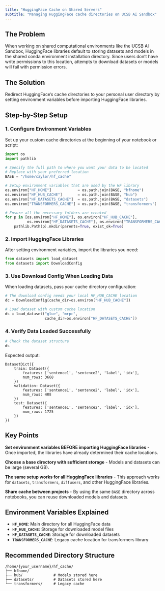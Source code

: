 ```yaml
---
title: "HuggingFace Cache on Shared Servers"
subtitle: "Managing HuggingFace cache directories on UCSB AI Sandbox"
---
```


## The Problem

When working on shared computational environments like the UCSB AI Sandbox, HuggingFace libraries default to storing datasets and models in the shared conda environment installation directory. Since users don't have write permissions to this location, attempts to download datasets or models will fail with permission errors.

## The Solution

Redirect HuggingFace's cache directories to your personal user directory by setting environment variables before importing HuggingFace libraries.

## Step-by-Step Setup

### 1. Configure Environment Variables

Set up your custom cache directories at the beginning of your notebook or script:

```python
import os
import pathlib

# Specify the full path to where you want your data to be located
# Replace with your preferred location
BASE = "/home/caylor/hf_cache"

# Setup environment variables that are used by the HF library
os.environ["HF_HOME"]            = os.path.join(BASE, "hfhome")
os.environ["HF_HUB_CACHE"]       = os.path.join(BASE, "hub")
os.environ["HF_DATASETS_CACHE"]  = os.path.join(BASE, "datasets")
os.environ["TRANSFORMERS_CACHE"] = os.path.join(BASE, "transformers")

# Ensure all the necessary folders are created
for p in [os.environ["HF_HOME"], os.environ["HF_HUB_CACHE"],
          os.environ["HF_DATASETS_CACHE"], os.environ["TRANSFORMERS_CACHE"]]:
    pathlib.Path(p).mkdir(parents=True, exist_ok=True)
```

### 2. Import HuggingFace Libraries

After setting environment variables, import the libraries you need:

```python
from datasets import load_dataset
from datasets import DownloadConfig
```

### 3. Use Download Config When Loading Data

When loading datasets, pass your cache directory configuration:

```python
# The download config needs your local HF_HUB_CACHE location
dc = DownloadConfig(cache_dir=os.environ["HF_HUB_CACHE"])

# Load dataset with custom cache location
ds = load_dataset("glue", "mrpc",
                  cache_dir=os.environ["HF_DATASETS_CACHE"])
```

### 4. Verify Data Loaded Successfully

```python
# Check the dataset structure
ds
```

Expected output:
```
DatasetDict({
    train: Dataset({
        features: ['sentence1', 'sentence2', 'label', 'idx'],
        num_rows: 3668
    })
    validation: Dataset({
        features: ['sentence1', 'sentence2', 'label', 'idx'],
        num_rows: 408
    })
    test: Dataset({
        features: ['sentence1', 'sentence2', 'label', 'idx'],
        num_rows: 1725
    })
})
```

## Key Points

**Set environment variables BEFORE importing HuggingFace libraries** - Once imported, the libraries have already determined their cache locations.

**Choose a base directory with sufficient storage** - Models and datasets can be large (several GB).

**The same setup works for all HuggingFace libraries** - This approach works for `datasets`, `transformers`, `diffusers`, and other HuggingFace libraries.

**Share cache between projects** - By using the same `BASE` directory across notebooks, you can reuse downloaded models and datasets.

## Environment Variables Explained

- **`HF_HOME`**: Main directory for all HuggingFace data
- **`HF_HUB_CACHE`**: Storage for downloaded model files
- **`HF_DATASETS_CACHE`**: Storage for downloaded datasets
- **`TRANSFORMERS_CACHE`**: Legacy cache location for transformers library

## Recommended Directory Structure

```
/home/{your_username}/hf_cache/
├── hfhome/
├── hub/              # Models stored here
├── datasets/         # Datasets stored here
└── transformers/     # Legacy cache
```
